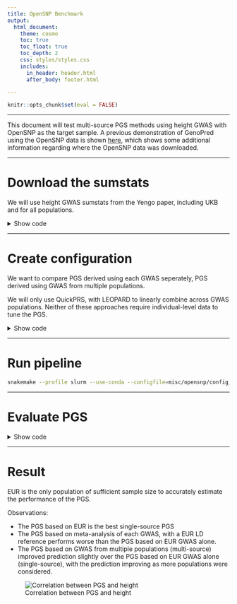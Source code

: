 ```yaml
---
title: OpenSNP Benchmark
output: 
  html_document:
    theme: cosmo
    toc: true
    toc_float: true
    toc_depth: 2
    css: styles/styles.css
    includes:
      in_header: header.html
      after_body: footer.html

---
```


```r
knitr::opts_chunk$set(eval = FALSE)
```

***

This document will test multi-source PGS methods using height GWAS with OpenSNP as the target sample. A previous demonstration of GenoPred using the OpenSNP data is shown [here](opensnp_benchmark.html), which shows some additional information regarding where the OpenSNP data was downloaded.

***

# Download the sumstats

We will use height GWAS sumstats from the Yengo paper, including UKB and for all populations.

<details><summary>Show code</summary>

```bash
# These are from the Yengo 2022 paper
mkdir -p /users/k1806347/oliverpainfel/Data/GWAS_sumstats/opensnp_test
wget --no-check-certificate -O /users/k1806347/oliverpainfel/Data/GWAS_sumstats/opensnp_test/yengo_2022_height_eur.txt https://ftp.ebi.ac.uk/pub/databases/gwas/summary_statistics/GCST90245001-GCST90246000/GCST90245992/GCST90245992_buildGRCh37.tsv
wget --no-check-certificate -O /users/k1806347/oliverpainfel/Data/GWAS_sumstats/opensnp_test/yengo_2022_height_eas.txt https://ftp.ebi.ac.uk/pub/databases/gwas/summary_statistics/GCST90245001-GCST90246000/GCST90245991/GCST90245991_buildGRCh37.tsv
wget --no-check-certificate -O /users/k1806347/oliverpainfel/Data/GWAS_sumstats/opensnp_test/yengo_2022_height_afr.txt https://ftp.ebi.ac.uk/pub/databases/gwas/summary_statistics/GCST90245001-GCST90246000/GCST90245989/GCST90245989_buildGRCh37.tsv
wget --no-check-certificate -O /users/k1806347/oliverpainfel/Data/GWAS_sumstats/opensnp_test/yengo_2022_height_amr.txt https://ftp.ebi.ac.uk/pub/databases/gwas/summary_statistics/GCST90245001-GCST90246000/GCST90245993/GCST90245993_buildGRCh37.tsv
wget --no-check-certificate -O /users/k1806347/oliverpainfel/Data/GWAS_sumstats/opensnp_test/yengo_2022_height_sas.txt https://ftp.ebi.ac.uk/pub/databases/gwas/summary_statistics/GCST90245001-GCST90246000/GCST90245994/GCST90245994_buildGRCh37.tsv
wget --no-check-certificate -O /users/k1806347/oliverpainfel/Data/GWAS_sumstats/opensnp_test/yengo_2022_height_all.txt https://ftp.ebi.ac.uk/pub/databases/gwas/summary_statistics/GCST90245001-GCST90246000/GCST90245990/GCST90245990_buildGRCh37.tsv
```

</details>


***

# Create configuration

We want to compare PGS derived using each GWAS seperately, PGS derived using GWAS from multiple populations.

We will only use QuickPRS, with LEOPARD to linearly combine across GWAS populations. Neither of these approaches require individual-level data to tune the PGS.

<details><summary>Show code</summary>

```r

setwd('/users/k1806347/oliverpainfel/Software/MyGit/GenoPred/pipeline')

# Create gwas_list
gwas_list <- NULL

for(i in c('EUR','EAS','CSA','AMR','AFR')){
  gwas_list <- rbind(gwas_list, data.table(
    name = paste0('yengo_', tolower(i)),
    path = paste0(
      '/users/k1806347/oliverpainfel/Data/GWAS_sumstats/opensnp_test/yengo_2022_height_',
      ifelse(i == 'CSA', 'sas', tolower(i)),
      '.txt'
    ),
    population = i,
    n = NA,
    sampling = NA,
    prevalence = NA,
    mean = NA,
    sd = NA,
    label = paste0('"Yengo 2022 Height ', i,'\"')))
}

# Insert GWAS from all, and assign EUR as the population
gwas_list <- rbind(gwas_list, data.table(
  name = 'yengo_all',
  path = '/users/k1806347/oliverpainfel/Data/GWAS_sumstats/opensnp_test/yengo_2022_height_all.txt',
  population = 'EUR',
  n = NA,
  sampling = NA,
  prevalence = NA,
  mean = NA,
  sd = NA,
  label = "\"Yengo 2022 Height All\""))

write.table(gwas_list, 'misc/opensnp/gwas_list_cross_pop.txt', col.names = T, row.names = F, quote = F, sep = ' ')

# Create gwas_groups file
gwas_groups <- NULL
gwas_groups <- rbind(gwas_groups, data.frame(
  name = 'height_eur_eas',
  gwas = 'yengo_eur,yengo_eas',
  label = "\"Yengo 2022 Height EUR+EAS\""
))

gwas_groups <- rbind(gwas_groups, data.frame(
  name = 'height_eur_eas_afr',
  gwas = 'yengo_eur,yengo_eas,yengo_afr',
  label = "\"Yengo 2022 Height EUR+EAS+AFR\""
))

gwas_groups <- rbind(gwas_groups, data.frame(
  name = 'height_eur_eas_afr_csa',
  gwas = 'yengo_eur,yengo_eas,yengo_afr,yengo_csa',
  label = "\"Yengo 2022 Height EUR+EAS+AFR+CSA\""
))

gwas_groups <- rbind(gwas_groups, data.frame(
  name = 'height_eur_eas_afr_csa_amr',
  gwas = 'yengo_eur,yengo_eas,yengo_afr,yengo_csa,yengo_amr',
  label = "\"Yengo 2022 Height EUR+EAS+AFR+CSA+AMR\""
))

write.table(gwas_groups, 'misc/opensnp/gwas_groups.txt', col.names = T, row.names = F, quote = F, sep = ' ')

# Create config file
config <- readLines('misc/opensnp/config.yaml')

config[grepl('^config_file:', config)]<- 'config_file: misc/opensnp/config_cross_pop.yaml'
config <- config[!grepl('^score_list:', config)]
config[grepl('^outdir:', config)]<- 'outdir: /users/k1806347/oliverpainfel/Data/OpenSNP/GenoPred/test_cross_pop_2'
config[grepl('^pgs_methods:', config)]<- "pgs_methods: ['quickprs','sbayesrc']"
config[grepl('^gwas_list:', config)]<- "gwas_list: misc/opensnp/gwas_list_cross_pop.txt"
config<-c(config, 'gwas_groups: misc/opensnp/gwas_groups.txt')
config<-c(config, "leopard_methods: ['quickprs']")
config<-c(config, "pgs_scaling: ['continuous', 'discrete']")

write.table(config, 'misc/opensnp/config_cross_pop.yaml', col.names = F, row.names = F, quote = F)

```

<div class="note-box">

**Note:** The original configfile for OpenSNP, and the target_list that it refers to, were created in the OpenSNP benchmark document ([here](opensnp_benchmark.html)).

</div>

</details>

***

# Run pipeline

```bash
snakemake --profile slurm --use-conda --configfile=misc/opensnp/config_cross_pop.yaml output_all
```

***

# Evaluate PGS

<details><summary>Show code</summary>

```r
# Test correlation between PGS and observed height

setwd('/users/k1806347/oliverpainfel/Software/MyGit/GenoPred/pipeline/')
library(data.table)
library(ggplot2)
library(cowplot)

source('../functions/misc.R')
source_all('../functions')

# Read in pheno data
pheno <- fread('/users/k1806347/oliverpainfel/Data/OpenSNP/processed/pheno/height.txt')

# Read in PGS
pgs <- read_pgs(config = 'misc/opensnp/config_cross_pop.yaml', name = 'opensnp')$opensnp

# Read in ancestry
ancestry <- read_ancestry(config = 'misc/opensnp/config_cross_pop_gw.yaml', name = 'opensnp')

# Estimate correlation between pheno and pgs
cor <- NULL
for(pop_i in names(pgs)){
  for(gwas_i in names(pgs[[pop_i]])){
    for(pgs_method_i in names(pgs[[pop_i]][[gwas_i]])){
      pgs_i <- pgs[[pop_i]][[gwas_i]][[pgs_method_i]]
      pheno_pgs<-merge(pheno, pgs_i, by = c('FID','IID'))
      
      for(model_i in names(pgs_i)[-1:-2]){
        y <- scale(pheno_pgs$height)
        x <- scale(pheno_pgs[[model_i]])
        
        if(all(is.na(x))){
          next
        }
        
        coef_i <- coef(summary(mod <- lm(y ~ x)))
        
        tmp <- data.table(
          pop = pop_i,
          gwas = gwas_i,
          pgs_method = pgs_method_i,
          name = model_i,
          r = coef_i[2,1],
          se = coef_i[2,2],
          p = coef_i[2,4],
          n = nobs(mod))
      cor <- rbind(cor, tmp)
      
      }
    }
  }
}

library(ggplot2)
library(cowplot)
ggplot(cor, aes(x = name, y = r, group = gwas)) +
  geom_bar(stat = "identity", position = position_dodge2(preserve = "single"), width = 0.7) +
  geom_errorbar(
    aes(ymin = r - se, ymax = r + se),
    width = .2,
    position = position_dodge(width = 0.7)
  ) +
  facet_wrap(. ~ pop, scales = 'free') +
  theme_half_open() +
  background_grid() +
  theme(axis.text.x = element_text(angle = 45, hjust = 1),
        plot.title = element_text(hjust = 0.5, size=12))

ggplot(cor[cor$pop %in% c('EUR'),], aes(x = name, y = r, group = gwas)) +
  geom_bar(stat = "identity", position = position_dodge2(preserve = "single"), width = 0.7) +
  geom_errorbar(
    aes(ymin = r - se, ymax = r + se),
    width = .2,
    position = position_dodge(width = 0.7)
  ) +
  facet_wrap(. ~ pop) +
  theme_half_open() +
  background_grid() +
  theme(axis.text.x = element_text(angle = 45, hjust = 1),
        plot.title = element_text(hjust = 0.5, size=12))

tmp <- cor[cor$pop %in% c('EUR') & grepl('yengo|EUR_weighted', cor$name) ,]
tmp$name <- gsub('yengo_|_quickprs|height_|_targ.*', '', tmp$name)
tmp$name <- gsub('_','+',tmp$name)
tmp$name <- toupper(tmp$name)
tmp$name[tmp$name == 'ALL'] <- "ALL (META)"
tmp$name <- factor(tmp$name, levels = tmp$name[order(tmp$r)])
tmp$pop <- 'Target = EUR'

png('~/oliverpainfel/Software/MyGit/GenoPred/docs/Images/OpenSNP/cross_pop_eur.png', res = 200, width = 1500, height = 1500, units = 'px')
ggplot(tmp, aes(x = name, y = r, fill = gwas)) +
  geom_bar(stat = "identity", position = position_dodge2(preserve = "single"), width = 0.7) +
  geom_errorbar(
    aes(ymin = r - se, ymax = r + se),
    width = .2,
    position = position_dodge(width = 0.7)
  ) +
  geom_text(
    aes(y = r + se + 0.05,label = round(r, 3)),
    position = position_dodge2(width = 0.7, preserve = "single"),
  ) +
  labs(x = 'GWAS populations', y = "R (SE)") +
  ylim(c(0,0.6)) +
  facet_wrap(. ~ pop) +
  theme_half_open() +
  background_grid() +
  theme(axis.text.x = element_text(angle = 45, hjust = 1),
        plot.title = element_text(hjust = 0.5, size=12),
        legend.position = "none")
dev.off()

```

</details>

***

# Result

EUR is the only population of sufficient sample size to accurately estimate the performance of the PGS.

Observations:

- The PGS based on EUR is the best single-source PGS
- The PGS based on meta-analysis of each GWAS, with a EUR LD reference performs worse than the PGS based on EUR GWAS alone.
- The PGS based on GWAS from multiple populations (multi-source) improved prediction slightly over the PGS based on EUR GWAS alone (single-source), with the prediction improving as more populations were considered.

<div class="centered-container">
<div class="rounded-image-container" style="width: 75%;">
![Correlation between PGS and height](Images/OpenSNP/cross_pop_eur.png)
</div>
</div>



